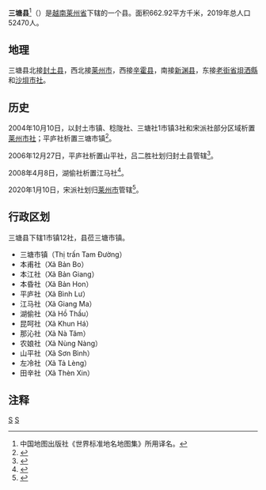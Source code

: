 {{Infobox Settlement
|name                   = 三塘县
|settlement_type        = 县
|official_name          = 
|other_name             = 
|native_name            = {{lang|vi|Huyện Tam Đường}}
|nickname               = 
|motto                  = 
|image_skyline          = Đèo Ô Quy Hồ 1.JPG
|imagesize              = 
|image_caption          = 
|image_flag             = 
|flag_size              = 
|image_seal             = 
|seal_size              = 
|image_shield           = 
|shield_size            = 
|image_blank_emblem     = 
|blank_emblem_size      = 
|image_map              = {{Infobox mapframe|frame-width=250|zoom=10}}
|mapsize                = 
|map_caption            = 
|image_map1             = 
|mapsize1               = 
|map_caption1           = 
|pushpin_map            = Vietnam
|pushpin_label_position = bottom
|pushpin_map_caption    = 
|pushpin_map1           = 
|pushpin_label_position1= 
|pushpin_map_caption1   = 
|subdivision_type       = 国家
|subdivision_name       = {{flag|Vietnam}}
|subdivision_type1      = [[越南行政区划|省]]
|subdivision_name1      = [[莱州省|莱州省]]
|subdivision_type2      = 行政区划
|subdivision_name2      = 1市镇12社
|subdivision_type3      = 
|subdivision_name3      = 
|seat_type              = 县莅
|seat                   = {{link-vi|三塘市镇|Tam Đường (thị trấn)}}
|government_type        = 
|leader_title           = 
|leader_name            = 
|leader_title1          = 
|leader_name1           = 
|established_title      = 
|established_date       = 
|area_magnitude         = 
|unit_pref              = 
|area_footnotes         = 
|area_total_km2         = 662.92
|area_land_km2          = 
|area_water_km2         = 
|area_water_percent     = 
|area_urban_km2         = 
|area_metro_km2         = 
|population_as_of       = 2019年
|population_footnotes   = 
|population_note        = 
|population_total       = 52470
|population_density_km2 = auto
|population_metro             = 
|population_density_metro_km2 = 
|population_urban             = 
|population_density_urban_km2 = 
|timezone               = [[越南标准时间|越南标准时间]]
|utc_offset             = +7
|elevation_footnotes    = 
|elevation_m            = 
|coor_type              = 
|coordinates            = 
|postal_code_type       = 
|postal_code            = 
|area_code              = 
|website                = [https://tamduong.laichau.gov.vn 三塘县电子信息门户网站]
|footnotes              = 
}}
'''三塘县'''<ref>中国地图出版社《世界标准地名地图集》所用译名。</ref>（{{vie|v=Huyện Tam Đường}}）是[[越南|越南]][[莱州省|莱州省]]下辖的一个县。面积662.92平方千米，2019年总人口52470人。

==地理==
三塘县北接[[封土县|封土县]]，西北接[[莱州市_(越南)|莱州市]]，西接[[辛霍县|辛霍县]]，南接[[新渊县|新渊县]]，东接[[老街省|老街省]][[垻洒縣|垻洒縣]]和[[沙垻市社|沙垻市社]]。

==历史==
2004年10月10日，以封土市镇、稔陇社、三塘社1市镇3社和宋派社部分区域析置[[莱州市社|莱州市社]]；平庐社析置三塘市镇<ref>{{Cite web |url=https://thuvienphapluat.vn/van-ban/Bat-dong-san/Nghi-dinh-176-2004-ND-CP-thanh-lap-thi-xa-Lai-Chau-va-thanh-lap-thi-tran-thuoc-cac-huyen-Tam-Duong-Phong-Tho-tinh-Lai-Chau-5530.aspx |title=Nghị định 176/2004/NĐ-CP thành lập thị xã Lai Châu và thành lập thị trấn thuộc các huyện Tam Đường, Phong Thổ, tỉnh Lai Châu |accessdate=2020-02-13 |archive-date=2020-02-03 |archive-url=https://web.archive.org/web/20200203162646/https://thuvienphapluat.vn/van-ban/bat-dong-san/Nghi-dinh-176-2004-ND-CP-thanh-lap-thi-xa-Lai-Chau-va-thanh-lap-thi-tran-thuoc-cac-huyen-Tam-Duong-Phong-Tho-tinh-Lai-Chau-5530.aspx |dead-url=no }}</ref>。

2006年12月27日，平庐社析置山平社，吕二胜社划归封土县管辖<ref>{{Cite web |url=https://thuvienphapluat.vn/van-ban/Bat-dong-san/Nghi-dinh-156-2006-ND-CP-dieu-chinh-dia-gioi-hanh-chinh-xa-huyen-thanh-lap-xa-thuoc-cac-huyen-Phong-Tho-Tam-Duong-Sin-Ho-va-Than-Uyen-Lai-Chau-16104.aspx |title=Nghị định 156/2006/NĐ-CP về việc điều chỉnh địa giới hành chính xã, huyện; thành lập xã thuộc các huyện Phong Thổ, Tam Đường, Sìn Hồ và Than Uyên, tỉnh Lai Châu |accessdate=2020-02-13 |archive-date=2020-01-01 |archive-url=https://web.archive.org/web/20200101161821/https://thuvienphapluat.vn/van-ban/Bat-dong-san/Nghi-dinh-156-2006-ND-CP-dieu-chinh-dia-gioi-hanh-chinh-xa-huyen-thanh-lap-xa-thuoc-cac-huyen-Phong-Tho-Tam-Duong-Sin-Ho-va-Than-Uyen-Lai-Chau-16104.aspx |dead-url=no }}</ref>。

2008年4月8日，湖偷社析置江马社<ref>{{Cite web |url=https://thuvienphapluat.vn/van-ban/Bat-dong-san/Nghi-dinh-41-2008-ND-CP-dieu-chinh-dia-gioi-xa-thanh-lap-thi-tran-thuoc-huyen-Than-Uyen-Tam-Duong-Muong-Te-tinh-Lai-Chau-64925.aspx |title=Nghị định 41/2008/NĐ-CP về điều chỉnh địa giới hành chính xã, thành lập xã, thị trấn thuộc huyện Than Uyên, huyện Tam Đường, huyện Mường Tè, tỉnh Lai Châu |accessdate=2020-02-13 |archive-date=2020-02-03 |archive-url=https://web.archive.org/web/20200203233700/https://thuvienphapluat.vn/van-ban/Bat-dong-san/Nghi-dinh-41-2008-ND-CP-dieu-chinh-dia-gioi-xa-thanh-lap-thi-tran-thuoc-huyen-Than-Uyen-Tam-Duong-Muong-Te-tinh-Lai-Chau-64925.aspx |dead-url=no }}</ref>。

2020年1月10日，宋派社划归[[莱州市_(越南)|莱州市]]管辖<ref>{{Cite web |url=http://vanban.chinhphu.vn/portal/page/portal/chinhphu/hethongvanban?mode=detail&document_id=199017 |title=Nghị quyết số 866/NQ-UBTVQH14 của ỦY BAN THƯỜNG VỤ QUỐC HỘI : Về việc sắp xếp các đơn vị hành chính cấp huyện, cấp xã thuộc tỉnh Lai Châu |accessdate=2020-02-06 |archive-date=2020-04-01 |archive-url=https://web.archive.org/web/20200401171633/http://vanban.chinhphu.vn/portal/page/portal/chinhphu/hethongvanban?mode=detail&document_id=199017 |dead-url=no }}</ref>。

==行政区划==
三塘县下辖1市镇12社，县莅三塘市镇。
*三塘市镇（Thị trấn Tam Đường）
*本甫社（Xã Bản Bo）
*本江社（Xã Bản Giang）
*本昏社（Xã Bản Hon）
*平庐社（Xã Bình Lư）
*江马社（Xã Giang Ma）
*湖偷社（Xã Hồ Thầu）
*昆呵社（Xã Khun Há）
*那沁社（Xã Nà Tăm）
*农娘社（Xã Nùng Nàng）
*山平社（Xã Sơn Bình）
*左冷社（Xã Tả Lèng）
*田辛社（Xã Thèn Xin）

==注释==
{{reflist}}

{{莱州省行政区划}}
{{越南西北部之县市镇区域划分}}

[[Category:越南县份|S]]
[[Category:萊州省|S]]